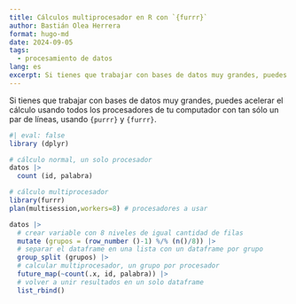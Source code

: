 ```yaml
---
title: Cálculos multiprocesador en R con `{furrr}`
author: Bastián Olea Herrera
format: hugo-md
date: 2024-09-05
tags:
  - procesamiento de datos
lang: es
excerpt: Si tienes que trabajar con bases de datos muy grandes, puedes acelerar el cálculo usando todos los procesadores de tu computador con tan sólo un par de líneas, usando `{purrr}` y `{furrr}`.
---
```


Si tienes que trabajar con bases de datos muy grandes, puedes acelerar el cálculo usando todos los procesadores de tu computador con tan sólo un par de líneas, usando `{purrr}` y `{furrr}`.


```r
#| eval: false
library (dplyr) 

# cálculo normal, un solo procesador
datos |>
  count (id, palabra)

# cálculo multiprocesador
library(furrr)
plan(multisession,workers=8) # procesadores a usar

datos |> 
  # crear variable con 8 niveles de igual cantidad de filas
  mutate (grupos = (row_number ()-1) %/% (n()/8)) |>
  # separar el dataframe en una lista con un dataframe por grupo
  group_split (grupos) |>
  # calcular multiprocesador, un grupo por procesador
  future_map(~count(.x, id, palabra)) |>
  # volver a unir resultados en un solo dataframe
  list_rbind()
```

